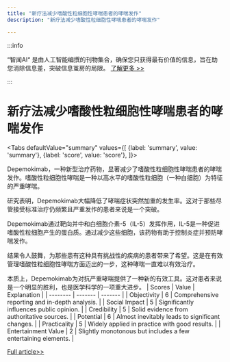 ```yaml
---
title: "新疗法减少嗜酸性粒细胞性哮喘患者的哮喘发作"
description: "新疗法减少嗜酸性粒细胞性哮喘患者的哮喘发作"

---
```



:::info

“智闻AI“ 是由人工智能编撰的刊物集合，确保您只获得最有价值的信息，旨在助您消除信息差，突破信息茧房的局限。  [了解更多 >>](/)

:::

# 新疗法减少嗜酸性粒细胞性哮喘患者的哮喘发作


<Tabs
	defaultValue="summary"
	values={[
	{label: 'summary', value: 'summary'},
	{label: 'score', value: 'score'},
]}>
<TabItem value="summary">


Depemokimab，一种新型治疗药物，显著减少了嗜酸性粒细胞性哮喘患者的哮喘发作。嗜酸性粒细胞性哮喘是一种以高水平的嗜酸性粒细胞（一种白细胞）为特征的严重哮喘。

研究表明，Depemokimab大幅降低了哮喘症状突然加重的发生率。这对于那些尽管接受标准治疗仍频繁且严重发作的患者来说是一个突破。

Depemokimab通过靶向并中和白细胞介素-5（IL-5）发挥作用，IL-5是一种促进嗜酸性粒细胞产生的蛋白质。通过减少这些细胞，该药物有助于控制炎症并预防哮喘发作。

结果令人鼓舞，为那些患有这种具有挑战性的疾病的患者带来了希望。这是在有效管理嗜酸性粒细胞性哮喘方面迈出的一步，这种哮喘一直难以有效治疗。

本质上，Depemokimab为对抗严重哮喘提供了一种新的有效工具。这对患者来说是一个明显的胜利，也是医学科学的一项重大进步。
</TabItem>
<TabItem value="score">
	| Scores     | Value   | Explanation |
	| -------- | ------- | ------- |
	| Objectivity  | 6    | Comprehensive reporting and in-depth analysis.    |
	| Social Impact | 5     | Significantly influences public opinion.    |
	| Credibility    | 5    | Solid evidence from authoritative sources.    |
	| Potential    | 6    | Almost inevitably leads to significant changes.    |
	| Practicality    | 5    | Widely applied in practice with good results.    |
	| Entertainment Value    | 2    | Slightly monotonous but includes a few entertaining elements.    |
</TabItem>
</Tabs>

[Full article>>](https://medicalxpress.com/news/2024-09-depemokimab-exacerbation-eosinophilic-asthma.html)
